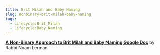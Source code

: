 ```yaml
---
title: Brit Milah and Baby Naming
slug: nonbinary-brit-milah-baby-naming
tags:
  - Lifecycle:Brit_Milah
  - Lifecycle:Baby_Naming
---
```


**[A Non-Binary Approach to Brit Milah and Baby Naming Google Doc](https://docs.google.com/document/d/1JrTcG-fZCA_EgYtla3qmSICxMBSRcIl3xgemtxJu57c/edit?usp=sharing)** by Rabbi Noam Lerman

<PdfViewer frontMatter={frontMatter} />
